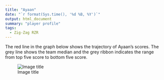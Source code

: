```yaml
---
title: "Ayaan"
date: "`r format(Sys.time(), '%d %B, %Y')`"
output: html_document
summary: "player profile"
tags:
  - Zig-Zag RZR
---
```


The red line in the graph below shows the trajectory of Ayaan's scores. The grey line shows the team median and the grey ribbon indicates the range from top five score to bottom five score.

![Image title](Ayaan.jpg)

